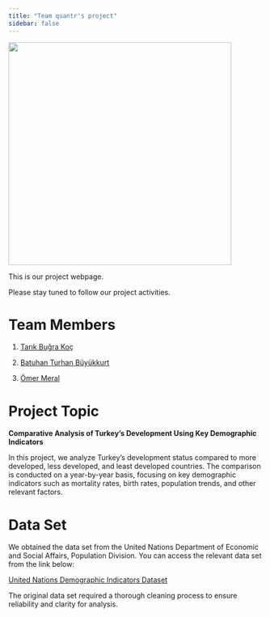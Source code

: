 ```yaml
---
title: "Team quantr's project"
sidebar: false 
---
```


![](images/aiworldmap.jpeg){fig-align="center" width="441"}

This is our project webpage.

Please stay tuned to follow our project activities.

# Team Members

1.  [Tarık Buğra Koç](https://github.com/emu-hacettepe-analytics/emu430-fall2024-tarikbugrakoc)

2.  [Batuhan Turhan Büyükkurt](https://github.com/emu-hacettepe-analytics/emu430-fall2024-btbuyukkurt)

3.  [Ömer Meral](https://github.com/omeral7)

# Project Topic

**Comparative Analysis of Turkey's Development Using Key Demographic Indicators**

In this project, we analyze Turkey's development status compared to more developed, less developed, and least developed countries. The comparison is conducted on a year-by-year basis, focusing on key demographic indicators such as mortality rates, birth rates, population trends, and other relevant factors.

# Data Set

We obtained the data set from the United Nations Department of Economic and Social Affairs, Population Division. You can access the relevant data set from the link below:

[United Nations Demographic Indicators Dataset](https://population.un.org/wpp/Download/Files/1_Indicator%20(Standard)/EXCEL_FILES/1_General/WPP2024_GEN_F01_DEMOGRAPHIC_INDICATORS_COMPACT.xlsx){.uri}

The original data set required a thorough cleaning process to ensure reliability and clarity for analysis.
